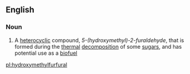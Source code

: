 ==English==

===Noun===
{{wikipedia}}
{{en-noun|sg=[[hydroxy]][[methyl]][[furfural]]|-}}

#{{organic compound}} A [[heterocyclic]] compound, ''5-(hydroxymethyl)-2-furaldehyde'',  that is formed during the [[thermal]] [[decomposition]] of some [[sugar]]s, and has potential use as a [[biofuel]]

[[pl:hydroxymethylfurfural]]